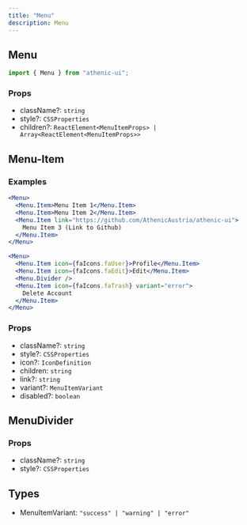 ```yaml
---
title: "Menu"
description: Menu
---
```


## Menu

```js
import { Menu } from "athenic-ui";
```

### Props

- className?: `string`
- style?: `CSSProperties`
- children?: `ReactElement<MenuItemProps> | Array<ReactElement<MenuItemProps>>`

## Menu-Item

### Examples

```jsx
<Menu>
  <Menu.Item>Menu Item 1</Menu.Item>
  <Menu.Item>Menu Item 2</Menu.Item>
  <Menu.Item link="https://github.com/AthenicAustria/athenic-ui">
    Menu Item 3 (Link to Github)
  </Menu.Item>
</Menu>

<Menu>
  <Menu.Item icon={faIcons.faUser}>Profile</Menu.Item>
  <Menu.Item icon={faIcons.faEdit}>Edit</Menu.Item>
  <Menu.Divider />
  <Menu.Item icon={faIcons.faTrash} variant="error">
    Delete Account
  </Menu.Item>
</Menu>
```

### Props

- className?: `string`
- style?: `CSSProperties`
- icon?: `IconDefinition`
- children: `string`
- link?: `string`
- variant?: `MenuItemVariant`
- disabled?: `boolean`

## MenuDivider

### Props

- className?: `string`
- style?: `CSSProperties`

## Types

- MenuItemVariant: `"success" | "warning" | "error"`
